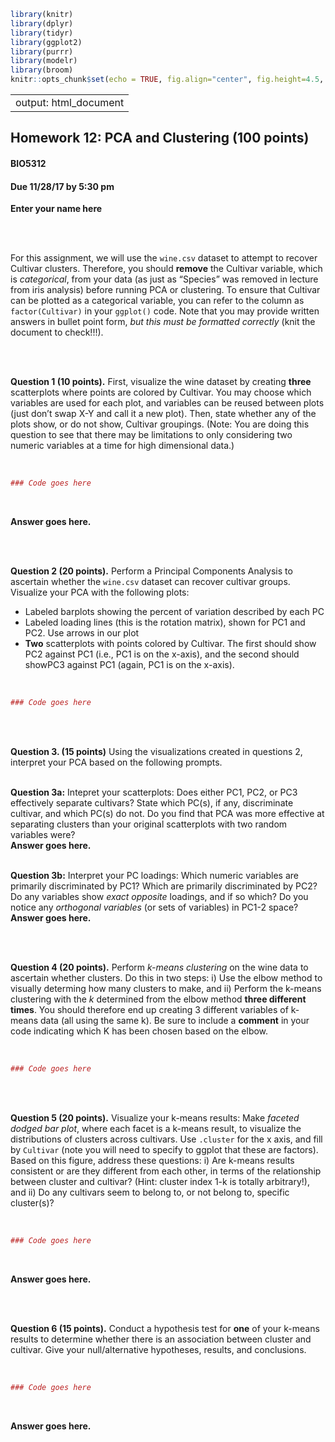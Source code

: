 ```r
library(knitr)
library(dplyr)
library(tidyr)
library(ggplot2)
library(purrr)
library(modelr)
library(broom)
knitr::opts_chunk$set(echo = TRUE, fig.align="center", fig.height=4.5, fig.width=4.5)
```
---
output: html_document
---

## Homework 12: PCA and Clustering (100 points)
#### BIO5312
#### Due 11/28/17 by 5:30 pm

**Enter your name here**


<br><br>

For this assignment, we will use the `wine.csv` dataset to attempt to recover Cultivar clusters. Therefore, you should **remove** the Cultivar variable, which is *categorical*, from your data (as just as "Species" was removed in lecture from iris analysis) before running PCA or clustering. To ensure that Cultivar can be plotted as a categorical variable, you can refer to the column as `factor(Cultivar)` in your `ggplot()` code. Note that you may provide written answers in bullet point form, *but this must be formatted correctly* (knit the document to check!!!).


<br><br>


**Question 1 (10 points).** First, visualize the wine dataset by creating **three** scatterplots where points are colored by Cultivar. You may choose which variables are used for each plot, and variables can be reused between plots (just don't swap X-Y and call it a new plot). Then, state whether any of the plots show, or do not show, Cultivar groupings. (Note: You are doing this question to see that there may be limitations to only considering two numeric variables at a time for high dimensional data.)

<br>

```r

### Code goes here

```

<br>

**Answer goes here.**


<br><br>

**Question 2 (20 points).** Perform a Principal Components Analysis to ascertain whether the `wine.csv` dataset can recover cultivar groups. Visualize your PCA with the following plots:

+ Labeled barplots showing the percent of variation described by each PC
+ Labeled loading lines (this is the rotation matrix), shown for PC1 and PC2. Use arrows in our plot
+ **Two** scatterplots with points colored by Cultivar. The first should show PC2 against PC1 (i.e., PC1 is on the x-axis), and the second should showPC3 against PC1 (again, PC1 is on the x-axis).

<br>

```r

### Code goes here

```

<br><br>

**Question 3. (15 points)** Using the visualizations created in questions 2, interpret your PCA based on the following prompts.

<br>
**Question 3a:** Intepret your scatterplots: Does either PC1, PC2, or PC3 effectively separate cultivars? State which PC(s), if any, discriminate cultivar, and which PC(s) do not. Do you find that PCA was more effective at separating clusters than your original scatterplots with two random variables were?
<br>
**Answer goes here.**

<br>
**Question 3b:** Interpret your PC loadings: Which numeric variables are primarily discriminated by PC1? Which are primarily discriminated by PC2? Do any variables show *exact opposite* loadings, and if so which? Do you notice any *orthogonal variables* (or sets of variables) in PC1-2 space?
<br>
**Answer goes here.**

<br><br>

**Question 4 (20 points).** Perform *k-means clustering* on the wine data to ascertain whether clusters. Do this in two steps: i) Use the elbow method to visually determing how many clusters to make, and ii) Perform the k-means clustering with the *k* determined from the elbow method **three different times**. You should therefore end up creating 3 different variables of k-means data (all using the same k). Be sure to include a **comment** in your code indicating which K has been chosen based on the elbow.

<br>

```r

### Code goes here

```

<br><br>

**Question 5 (20 points).** Visualize your k-means results: Make  *faceted dodged bar plot*, where each facet is a k-means result, to visualize the distributions of clusters across cultivars. Use `.cluster` for the x axis, and fill by `Cultivar` (note you will need to specify to ggplot that these are factors). Based on this figure, address these questions: i) Are k-means results consistent or are they different from each other, in terms of the relationship between cluster and cultivar? (Hint: cluster index 1-k is totally arbitrary!), and ii) Do any cultivars seem to belong to, or not belong to, specific cluster(s)?

<br>

```r

### Code goes here

```

<br>

**Answer goes here.**


<br><br>


**Question 6 (15 points).**  Conduct a hypothesis test for **one** of your k-means results to determine whether there is an association between cluster and cultivar. Give your null/alternative hypotheses, results, and conclusions.

<br>

```r

### Code goes here

```

<br>

**Answer goes here.**


<br><br>




